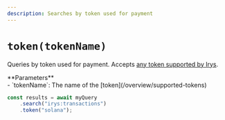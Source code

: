 ```yaml
---
description: Searches by token used for payment
---
```



# `token(tokenName)`

Queries by token used for payment. Accepts [any token supported by Irys](/overview/supported-tokens).

<div className="" />
**Parameters**

<div className="-mt-6" />
- `tokenName`: The name of the [token](/overview/supported-tokens)

```js
const results = await myQuery
	.search("irys:transactions")
	.token("solana");
```
